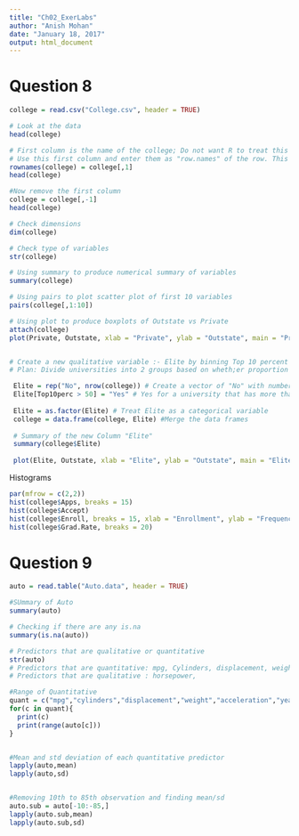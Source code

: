 ```yaml
---
title: "Ch02_ExerLabs"
author: "Anish Mohan"
date: "January 18, 2017"
output: html_document
---
```


# Question 8

```r
college = read.csv("College.csv", header = TRUE)

# Look at the data
head(college)

# First column is the name of the college; Do not want R to treat this as data. 
# Use this first column and enter them as "row.names" of the row. This implies that R has given each row a name corresponding to appropriate university
rownames(college) = college[,1]
head(college)

#Now remove the first column
college = college[,-1]
head(college)

# Check dimensions
dim(college)

# Check type of variables
str(college)

# Using summary to produce numerical summary of variables
summary(college)

# Using pairs to plot scatter plot of first 10 variables
pairs(college[,1:10])

# Using plot to produce boxplots of Outstate vs Private
attach(college)
plot(Private, Outstate, xlab = "Private", ylab = "Outstate", main = "Private vs Outstate")


# Create a new qualitative variable :- Elite by binning Top 10 percent (Top10perc variable)
# Plan: Divide universities into 2 groups based on wheth;er proportion of students coming from the top 10% of their high school exceeds 50%

 Elite = rep("No", nrow(college)) # Create a vector of "No" with number of rows = nrow of college
 Elite[Top10perc > 50] = "Yes" # Yes for a university that has more than 50% students who were in top 10 percentile of thier class
 
 Elite = as.factor(Elite) # Treat Elite as a categorical variable
 college = data.frame(college, Elite) #Merge the data frames
 
 # Summary of the new Column "Elite"
 summary(college$Elite)
 
 plot(Elite, Outstate, xlab = "Elite", ylab = "Outstate", main = "Elite vs Outstate")
```


Histograms

```r
par(mfrow = c(2,2))
hist(college$Apps, breaks = 15)
hist(college$Accept)
hist(college$Enroll, breaks = 15, xlab = "Enrollment", ylab = "Frequency", main = "Histrogam of Enrollment")
hist(college$Grad.Rate, breaks = 20)

```


# Question 9

```r
auto = read.table("Auto.data", header = TRUE)

#SUmmary of Auto
summary(auto)

# Checking if there are any is.na
summary(is.na(auto))

# Predictors that are qualitative or quantitative
str(auto)
# Predictors that are quantitative: mpg, Cylinders, displacement, weight, acceleration, year, origin.
# Predictors that are qualitative : horsepower, 

#Range of Quantitative 
quant = c("mpg","cylinders","displacement","weight","acceleration","year","origin")
for(c in quant){
  print(c)
  print(range(auto[c]))
}


#Mean and std deviation of each quantitative predictor
lapply(auto,mean)
lapply(auto,sd)


#Removing 10th to 85th observation and finding mean/sd
auto.sub = auto[-10:-85,]
lapply(auto.sub,mean)
lapply(auto.sub,sd)
```
